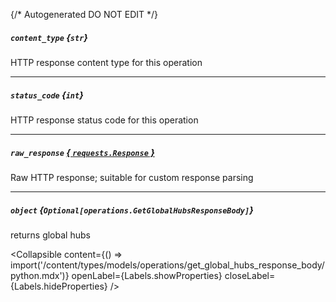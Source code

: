 {/* Autogenerated DO NOT EDIT  */}

##### `content_type` *{`str`}*
HTTP response content type for this operation

---
##### `status_code` *{`int`}*
HTTP response status code for this operation

---
##### `raw_response` [*{ `requests.Response` }*](https://requests.readthedocs.io/en/latest/api/#requests.Response)
Raw HTTP response; suitable for custom response parsing

---
##### `object` *{`Optional[operations.GetGlobalHubsResponseBody]`}*
returns global hubs

<Collapsible content={() => import('/content/types/models/operations/get_global_hubs_response_body/python.mdx')} openLabel={Labels.showProperties} closeLabel={Labels.hideProperties} />



